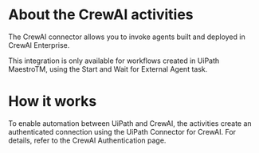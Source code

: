 ﻿# About the CrewAI activities

The CrewAI connector allows you to invoke agents built and deployed in CrewAI Enterprise.

This integration is only available for workflows created in UiPath MaestroTM, using the Start and
                Wait for External Agent task.

# How it works

To enable automation between UiPath and CrewAI, the activities create an
                authenticated connection using the UiPath Connector for CrewAI. For details, refer
                to the CrewAI Authentication page.
